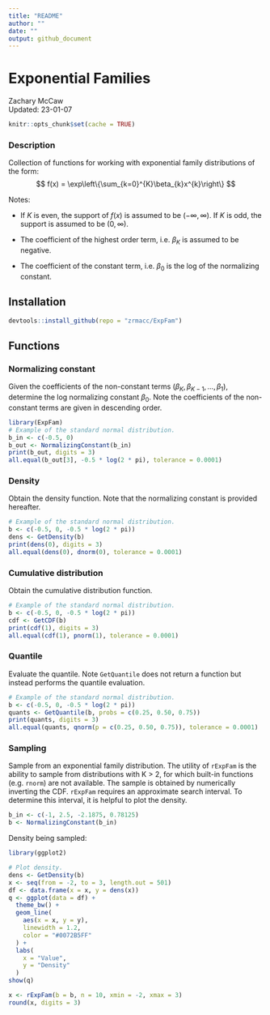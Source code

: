 ```yaml
---
title: "README"
author: ""
date: ""
output: github_document
--- 
```


# Exponential Families

Zachary McCaw <br>
Updated: 23-01-07

```r
knitr::opts_chunk$set(cache = TRUE)
```

### Description

Collection of functions for working with exponential family distributions of the form:
$$
f(x) = \exp\left\{\sum_{k=0}^{K}\beta_{k}x^{k}\right\}
$$

Notes: 

* If $K$ is even, the support of $f(x)$ is assumed to be $(-\infty, \infty)$. If $K$ is odd, the support is assumed to be $(0, \infty)$. 

* The coefficient of the highest order term, i.e. $\beta_{K}$ is assumed to be negative. 

* The coefficient of the constant term, i.e. $\beta_{0}$ is the log of the normalizing constant.


## Installation

```R
devtools::install_github(repo = "zrmacc/ExpFam")
```


## Functions

### Normalizing constant

Given the coefficients of the non-constant terms $(\beta_{K}, \beta_{K-1}, \dots, \beta_{1})$, determine the log normalizing constant $\beta_{0}$. Note the coefficients of the non-constant terms are given in descending order. 

```r
library(ExpFam)
# Example of the standard normal distribution.
b_in <- c(-0.5, 0)
b_out <- NormalizingConstant(b_in)
print(b_out, digits = 3)
all.equal(b_out[3], -0.5 * log(2 * pi), tolerance = 0.0001)
```


### Density

Obtain the density function. Note that the normalizing constant is provided hereafter.

```r
# Example of the standard normal distribution.
b <- c(-0.5, 0, -0.5 * log(2 * pi))
dens <- GetDensity(b)
print(dens(0), digits = 3)
all.equal(dens(0), dnorm(0), tolerance = 0.0001)
```


### Cumulative distribution

Obtain the cumulative distribution function.

```r
# Example of the standard normal distribution.
b <- c(-0.5, 0, -0.5 * log(2 * pi))
cdf <- GetCDF(b)
print(cdf(1), digits = 3)
all.equal(cdf(1), pnorm(1), tolerance = 0.0001)
```


### Quantile

Evaluate the quantile. Note `GetQuantile` does not return a function but instead performs the quantile evaluation. 

```r
# Example of the standard normal distribution.
b <- c(-0.5, 0, -0.5 * log(2 * pi))
quants <- GetQuantile(b, probs = c(0.25, 0.50, 0.75))
print(quants, digits = 3)
all.equal(quants, qnorm(p = c(0.25, 0.50, 0.75)), tolerance = 0.0001)
```


### Sampling

Sample from an exponential family distribution. The utility of `rExpFam` is the ability to sample from distributions with K > 2, for which built-in functions (e.g. `rnorm`) are not available. The sample is obtained by numerically inverting the CDF. `rExpFam` requires an approximate search interval. To determine this interval, it is helpful to plot the density. 

```r
b_in <- c(-1, 2.5, -2.1875, 0.78125)
b <- NormalizingConstant(b_in)
```

Density being sampled: 

```r
library(ggplot2)

# Plot density.
dens <- GetDensity(b)
x <- seq(from = -2, to = 3, length.out = 501)
df <- data.frame(x = x, y = dens(x))
q <- ggplot(data = df) + 
  theme_bw() + 
  geom_line(
    aes(x = x, y = y),
    linewidth = 1.2,
    color = "#0072B5FF"
  ) + 
  labs(
    x = "Value",
    y = "Density"
  ) 
show(q)
```

```r
x <- rExpFam(b = b, n = 10, xmin = -2, xmax = 3)
round(x, digits = 3)
```
